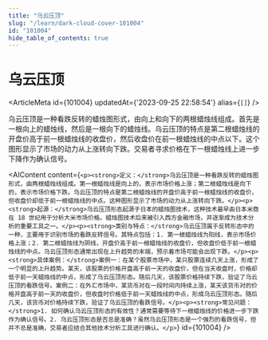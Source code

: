 ```yaml
---
title: "乌云压顶"
slug: "/learn/dark-cloud-cover-101004"
id: "101004"
hide_table_of_contents: true
---
```



# 乌云压顶

<ArticleMeta id={101004} updatedAt={'2023-09-25 22:58:54'} alias={`[]`} />
<div className='border-solid border-b border-t-0 my-4 border-[var(--ifm-color-gray-300)]' />

乌云压顶是一种看跌反转的蜡烛图形式，由向上和向下的两根蜡烛线组成。首先是一根向上的蜡烛线，然后是一根向下的蜡烛线。乌云压顶的特点是第二根蜡烛线的开盘价高于前一根蜡烛线的收盘价，然后收盘价在前一根蜡烛线的中点以下。这个图形显示了市场的动力从上涨转向下跌。交易者寻求价格在下一根蜡烛线上进一步下降作为确认信号。

<AIContent content={`<p><strong>定义：</strong>乌云压顶是一种看跌反转的蜡烛图形式，由两根蜡烛线组成。第一根蜡烛线是向上的，表示市场价格上涨；第二根蜡烛线是向下的，表示市场价格下跌。乌云压顶的特点是第二根蜡烛线的开盘价高于前一根蜡烛线的收盘价，但收盘价却低于前一根蜡烛线的中点。这种图形显示了市场的动力从上涨转向下跌。</p><p><strong>起源：</strong>乌云压顶形态起源于日本的蜡烛图技术，这种技术最早由日本米商在 18 世纪用于分析大米市场价格。蜡烛图技术后来被引入西方金融市场，并逐渐成为技术分析的重要工具之一。</p><p><strong>类别与特点：</strong>乌云压顶属于反转形态中的一种，主要用于识别市场的看跌反转信号。其特点包括：1. 第一根蜡烛线为阳线，表示市场价格上涨；2. 第二根蜡烛线为阴线，开盘价高于前一根蜡烛线的收盘价，但收盘价低于前一根蜡烛线的中点。乌云压顶形态通常出现在上升趋势的末端，预示着市场可能会出现下跌。</p><p><strong>具体案例：</strong>案例一：在某个股票市场中，某只股票连续几天上涨，形成了一个明显的上升趋势。某天，该股票的价格开盘高于前一天的收盘价，但在当天收盘时，价格却低于前一天蜡烛线的中点，形成了乌云压顶形态。随后几天，该股票价格持续下跌，验证了乌云压顶的看跌信号。案例二：在外汇市场中，某货币对在一段时间内持续上涨，某天该货币对的价格开盘高于前一天的收盘价，但收盘时价格低于前一天蜡烛线的中点，形成乌云压顶形态。随后几天，该货币对价格持续下跌，验证了乌云压顶的看跌信号。</p><p><strong>常见问题：</strong>1. 如何确认乌云压顶形态的有效性？通常需要等待下一根蜡烛线的价格进一步下跌作为确认信号。2. 乌云压顶形态是否总是准确？虽然乌云压顶形态是一个强烈的看跌信号，但并不总是准确，交易者应结合其他技术分析工具进行确认。</p>`} id={101004} />
